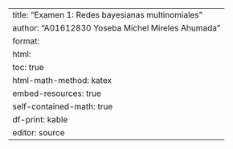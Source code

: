 ---
title: "Examen 1: Redes bayesianas multinomiales"
author: "A01612830 Yoseba Michel Mireles Ahumada"
format:
   html:
     toc: true
     html-math-method: katex
     embed-resources: true
     self-contained-math: true
     df-print: kable
editor: source
---